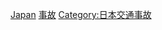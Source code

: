 {{Catnav|頁面分類|航空事故}}
{{Commonscat|Aviation accidents in Japan}}

[[Category:各國航空事故|Japan]]
[[Category:日本航空史|事故]]
[[Category:日本交通事故|Category:日本交通事故]]